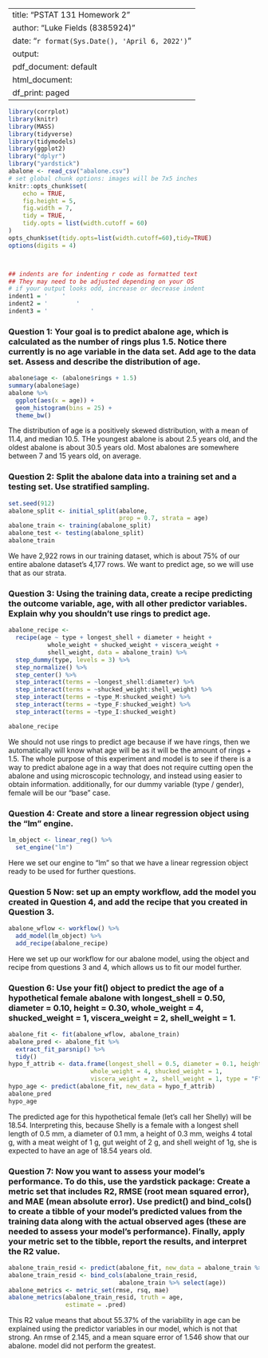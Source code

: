 
---
title: "PSTAT 131 Homework 2"
author: "Luke Fields (8385924)"
date: "`r format(Sys.Date(), 'April 6, 2022')`"
output:
  pdf_document: default
  html_document:
    df_print: paged
---
  
  
```r
library(corrplot)
library(knitr)
library(MASS)
library(tidyverse)
library(tidymodels)
library(ggplot2)
library("dplyr")
library("yardstick")
abalone <- read_csv("abalone.csv")
# set global chunk options: images will be 7x5 inches
knitr::opts_chunk$set(
	echo = TRUE,
	fig.height = 5,
	fig.width = 7,
	tidy = TRUE,
	tidy.opts = list(width.cutoff = 60)
)
opts_chunk$set(tidy.opts=list(width.cutoff=60),tidy=TRUE)
options(digits = 4)



## indents are for indenting r code as formatted text
## They may need to be adjusted depending on your OS
# if your output looks odd, increase or decrease indent
indent1 = '    '
indent2 = '        '
indent3 = '            '
```

### Question 1: Your goal is to predict abalone age, which is calculated as the number of rings plus 1.5. Notice there currently is no age variable in the data set. Add age to the data set. Assess and describe the distribution of age.

```r
abalone$age <- (abalone$rings + 1.5)
summary(abalone$age)
abalone %>% 
  ggplot(aes(x = age)) +
  geom_histogram(bins = 25) +
  theme_bw()
```
The distribution of age is a positively skewed distribution, with a mean of 11.4, and median 10.5. THe youngest abalone is about 2.5 years old, and the oldest abalone is about 30.5 years old. Most abalones are somewhere between 7 and 15 years old, on average. 

### Question 2: Split the abalone data into a training set and a testing set. Use stratified sampling.

```r
set.seed(912)
abalone_split <- initial_split(abalone, 
                               prop = 0.7, strata = age)
abalone_train <- training(abalone_split)
abalone_test <- testing(abalone_split)
abalone_train
```
We have 2,922 rows in our training dataset, which is about 75% of our entire abalone dataset's 4,177 rows. We want to predict age, so we will use that as our strata. 

###  Question 3: Using the training data, create a recipe predicting the outcome variable, age, with all other predictor variables. Explain why you shouldn’t use rings to predict age.

```r
abalone_recipe <- 
  recipe(age ~ type + longest_shell + diameter + height + 
           whole_weight + shucked_weight + viscera_weight + 
           shell_weight, data = abalone_train) %>%
  step_dummy(type, levels = 3) %>%
  step_normalize() %>%
  step_center() %>%
  step_interact(terms = ~longest_shell:diameter) %>% 
  step_interact(terms = ~shucked_weight:shell_weight) %>%
  step_interact(terms = ~type_M:shucked_weight) %>%
  step_interact(terms = ~type_F:shucked_weight) %>%
  step_interact(terms = ~type_I:shucked_weight)

abalone_recipe
```
We should not use rings to predict age because if we have rings, then we automatically will know what age will be as it will be the amount of rings + 1.5. The whole purpose of this experiment and model is to see if there is a way to predict abalone age in a way that does not require cutting open the abalone and using microscopic technology, and instead using easier to obtain information. additionally, for our dummy variable (type / gender), female will be our "base" case. 

### Question 4: Create and store a linear regression object using the "lm" engine.

```r
lm_object <- linear_reg() %>% 
  set_engine("lm")
```
Here we set our engine to "lm" so that we have a linear regression object ready to be used for further questions. 

### Question 5 Now: set up an empty workflow, add the model you created in Question 4, and add the recipe that you created in Question 3.

```r
abalone_wflow <- workflow() %>% 
  add_model(lm_object) %>% 
  add_recipe(abalone_recipe)
```
Here we set up our workflow for our abalone model, using the object and recipe from questions 3 and 4, which allows us to fit our model further. 

### Question 6: Use your fit() object to predict the age of a hypothetical female abalone with longest_shell = 0.50, diameter = 0.10, height = 0.30, whole_weight = 4, shucked_weight = 1, viscera_weight = 2, shell_weight = 1.

```r
abalone_fit <- fit(abalone_wflow, abalone_train)
abalone_pred <- abalone_fit %>%
  extract_fit_parsnip() %>%
  tidy()
hypo_f_attrib <- data.frame(longest_shell = 0.5, diameter = 0.1, height = 0.3,
                       whole_weight = 4, shucked_weight = 1, 
                       viscera_weight = 2, shell_weight = 1, type = "F")
hypo_age <- predict(abalone_fit, new_data = hypo_f_attrib)
abalone_pred
hypo_age
```
The predicted age for this hypothetical female (let's call her Shelly) will be 18.54. Interpreting this, because Shelly is a female with a longest shell length of 0.5 mm, a diameter of 0.1 mm, a height of 0.3 mm, weighs 4 total g, with a meat weight of 1 g, gut weight of 2 g, and shell weight of 1g, she is expected to have an age of 18.54 years old. 

### Question 7: Now you want to assess your model’s performance. To do this, use the yardstick package: Create a metric set that includes R2, RMSE (root mean squared error), and MAE (mean absolute error). Use predict() and bind_cols() to create a tibble of your model’s predicted values from the training data along with the actual observed ages (these are needed to assess your model’s performance). Finally, apply your metric set to the tibble, report the results, and interpret the R2 value.

```r
abalone_train_resid <- predict(abalone_fit, new_data = abalone_train %>% select(-age))
abalone_train_resid <- bind_cols(abalone_train_resid, 
                               abalone_train %>% select(age))
abalone_metrics <- metric_set(rmse, rsq, mae)
abalone_metrics(abalone_train_resid, truth = age, 
                estimate = .pred)
```
This R2 value means that about 55.37% of the variability in age can be explained using the predictor variables in our model, which is not that strong. An rmse of 2.145, and a mean square error of 1.546 show that our abalone. model did not perform the greatest. 
